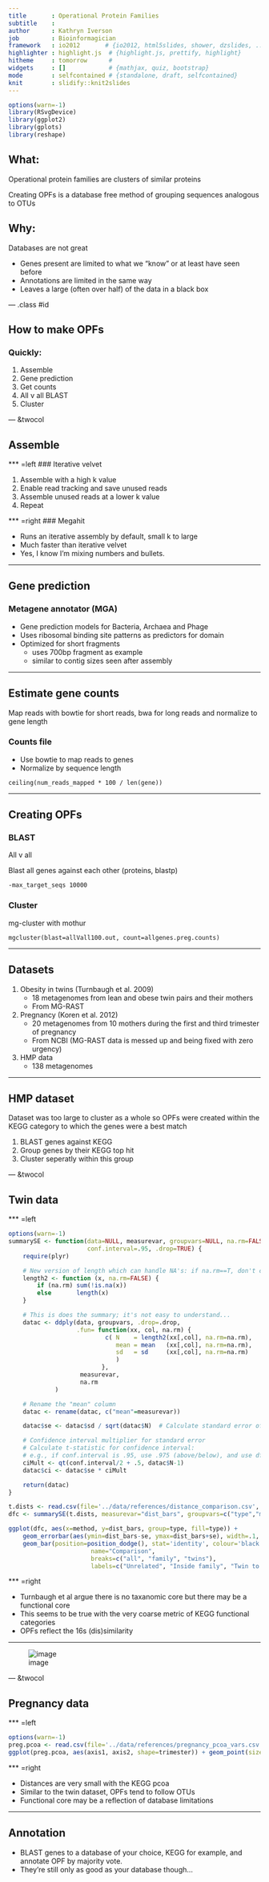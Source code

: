 ```yaml
---
title       : Operational Protein Families
subtitle    :
author      : Kathryn Iverson
job         : Bioinformagician
framework   : io2012       # {io2012, html5slides, shower, dzslides, ...}
highlighter : highlight.js  # {highlight.js, prettify, highlight}
hitheme     : tomorrow      #
widgets     : []            # {mathjax, quiz, bootstrap}
mode        : selfcontained # {standalone, draft, selfcontained}
knit        : slidify::knit2slides
---
```


```r
options(warn=-1)
library(RSvgDevice)
library(ggplot2)
library(gplots)
library(reshape)
```

## What:

Operational protein families are clusters of similar proteins

Creating OPFs is a database free method of grouping sequences analogous to OTUs

## Why:

Databases are not great

* Genes present are limited to what we "know" or at least have seen before
* Annotations are limited in the same way
* Leaves a large (often over half) of the data in a black box

--- .class #id

## How to make OPFs

### Quickly:

1. Assemble
1. Gene prediction
1. Get counts
1. All v all BLAST
1. Cluster

--- &twocol

## Assemble

*** =left
### Iterative velvet

1. Assemble with a high k value
1. Enable read tracking and save unused reads
1. Assemble unused reads at a lower k value
1. Repeat


*** =right
### Megahit

* Runs an iterative assembly by default, small k to large
* Much faster than iterative velvet
* Yes, I know I'm mixing numbers and bullets.

---

## Gene prediction

### Metagene annotator (MGA)

* Gene prediction models for Bacteria, Archaea and Phage
* Uses ribosomal binding site patterns as predictors for domain
* Optimized for short fragments
    - uses 700bp fragment as example
    - similar to contig sizes seen after assembly

---

## Estimate gene counts

Map reads with bowtie for short reads, bwa for long reads and normalize to gene length

### Counts file

* Use bowtie to map reads to genes
* Normalize by sequence length 

```
ceiling(num_reads_mapped * 100 / len(gene))
````

---

## Creating OPFs

### BLAST

All v all

Blast all genes against each other (proteins, blastp)

```
-max_target_seqs 10000
```

### Cluster

mg-cluster with mothur

```
mgcluster(blast=allVall100.out, count=allgenes.preg.counts)
```

---

## Datasets

1. Obesity in twins (Turnbaugh et al. 2009)
    - 18 metagenomes from lean and obese twin pairs and their mothers
    - From MG-RAST
1. Pregnancy (Koren et al. 2012)
    - 20 metagenomes from 10 mothers during the first and third trimester of pregnancy
    - From NCBI (MG-RAST data is messed up and being fixed with zero urgency)
1. HMP data
    - 138 metagenomes
    


---

## HMP dataset

Dataset was too large to cluster as a whole so OPFs were created within the KEGG category to which the genes were a best match

1. BLAST genes against KEGG
1. Group genes by their KEGG top hit
1. Cluster seperatly within this group

--- &twocol

## Twin data

*** =left

```r
options(warn=-1)
summarySE <- function(data=NULL, measurevar, groupvars=NULL, na.rm=FALSE,
                      conf.interval=.95, .drop=TRUE) {
    require(plyr)

    # New version of length which can handle NA's: if na.rm==T, don't count them
    length2 <- function (x, na.rm=FALSE) {
        if (na.rm) sum(!is.na(x))
        else       length(x)
    }

    # This is does the summary; it's not easy to understand...
    datac <- ddply(data, groupvars, .drop=.drop,
                   .fun= function(xx, col, na.rm) {
                           c( N    = length2(xx[,col], na.rm=na.rm),
                              mean = mean   (xx[,col], na.rm=na.rm),
                              sd   = sd     (xx[,col], na.rm=na.rm)
                              )
                          },
                    measurevar,
                    na.rm
             )

    # Rename the "mean" column    
    datac <- rename(datac, c("mean"=measurevar))

    datac$se <- datac$sd / sqrt(datac$N)  # Calculate standard error of the mean

    # Confidence interval multiplier for standard error
    # Calculate t-statistic for confidence interval: 
    # e.g., if conf.interval is .95, use .975 (above/below), and use df=N-1
    ciMult <- qt(conf.interval/2 + .5, datac$N-1)
    datac$ci <- datac$se * ciMult

    return(datac)
}

t.dists <- read.csv(file='../data/references/distance_comparison.csv', sep=',', header=T)
dfc <- summarySE(t.dists, measurevar="dist_bars", groupvars=c("type","method"))

ggplot(dfc, aes(x=method, y=dist_bars, group=type, fill=type)) + 
    geom_errorbar(aes(ymin=dist_bars-se, ymax=dist_bars+se), width=.1, position=position_dodge(.9)) +
    geom_bar(position=position_dodge(), stat='identity', colour='black') + theme_bw() + ylab('Distance') + xlab(' ') + scale_x_discrete(limits=c("unifrac", "unifrac_uw", "16s","opf", "kegg"), labels=c('Weighted Unifrac', 'Unweighted Unifrac', '16S', 'OPF', 'KEGG')) + theme(legend.justification=c(0,1), legend.position=c(0,1)) + scale_fill_manual(values=c("#000000", '#666666', "white"), 
                       name="Comparison",
                       breaks=c("all", "family", "twins"),
                       labels=c("Unrelated", "Inside family", "Twin to twin"))
```

*** =right

* Turnbaugh et al argue there is no taxanomic core but there may be a functional core
* This seems to be true with the very coarse metric of KEGG functional categories
* OPFs reflect the 16s (dis)similarity

---

![image](assets/img/figure_2.svg)

<!-- this file went missing before this was under version control. Need to find it or re-generate it...but this is the code to make the plot

Figure 2

t.pcoa <- read.table(file='twin_pcoa_opf_kegg_16s_vars.csv', sep=',', header=T)

ggplot(t.pcoa, aes(axis1, axis2, color=weight, shape=as.factor(group), group=as.factor(family))) + geom_point(size=4) + theme_bw() + xlab("Dimension 1") + ylab("Dimension 2") + geom_polygon(aes(mapping=group, alpha=1)) + facet_wrap(~method, scales='free', ncol=1) + theme(plot.background = element_blank(), panel.grid.major = element_blank(), panel.grid.minor = element_blank(), panel.border = element_blank(), panel.background = element_blank()) + theme(axis.line = element_line(color = 'black'))

-->

--- &twocol

## Pregnancy data

*** =left

```r
options(warn=-1)
preg.pcoa <- read.csv(file='../data/references/pregnancy_pcoa_vars.csv', sep=',', header=T)
ggplot(preg.pcoa, aes(axis1, axis2, shape=trimester)) + geom_point(size=5) + theme_bw()  + facet_wrap(~method, ncol=1, scales='free')
```

*** =right

* Distances are very small with the KEGG pcoa
* Similar to the twin dataset, OPFs tend to follow OTUs
* Functional core may be a reflection of database limitations 

---


<!--
 
## I'm a commented slide 1
 
From Slidify's authoring process, this slide was made:
1. Edit YAML front matter
2. Write using R Markdown
3. Use an empty line followed by three dashes to separate slides!

```r
options(warn=-1)
t.bin <- read.table(file='../data/references/twin_opf_bin.csv', sep=' ', header=T, row.names=1)
rsum <- rowSums(t.bin)
t.bin['sum'] <- NA
t.bin$sum <- rsum
twin.o.sums <- matrix(nrow=18, ncol=1)
 
for (i in 1:18){
    s <- sum(t.bin$sum==i)
    twin.o.sums[i,1] <- s
}
tk.bin <- read.table(file='../data/references/twin_kegg_bin.csv', sep=' ', header=T, row.names=1)
rksum <- rowSums(tk.bin)
tk.bin['sum'] <- NA
tk.bin$sum <- rksum
twin.k.sums <- matrix(nrow=18, ncol=1)
 
for (i in 1:18){
	s <- sum(tk.bin$sum==i)
 	twin.k.sums[i,1] <- s
}
ts.bin <- read.table(file='../data/references/twin_16s_bin.csv', sep=' ', header=T, row.names=1)
rssum <- rowSums(ts.bin)
ts.bin['sum'] <- NA
ts.bin$sum <- rssum
twin.s.sums <- matrix(nrow=18, ncol=1)
 
for (i in 1:18){
 	s <- sum(ts.bin$sum==i)
 	twin.s.sums[i,1] <- s
}

plot(twin.o.sums, log='y', ylim=c(0.6, 6000), xlab='# of samples', ylab='Shared OPFs/OTUs/KEGG Categories', pch=15, cex=4)
points(twin.s.sums, pch=16, cex=4)
points(twin.k.sums, pch=17, cex=4)
legend(1, 100, c('OPF', 'OTU', 'KEGG'), pch=c(15, 16, 17), , cex=4)

```
 
-->

## Annotation

* BLAST genes to a database of your choice, KEGG for example, and annotate OPF by majority vote.
* They're still only as good as your database though...





